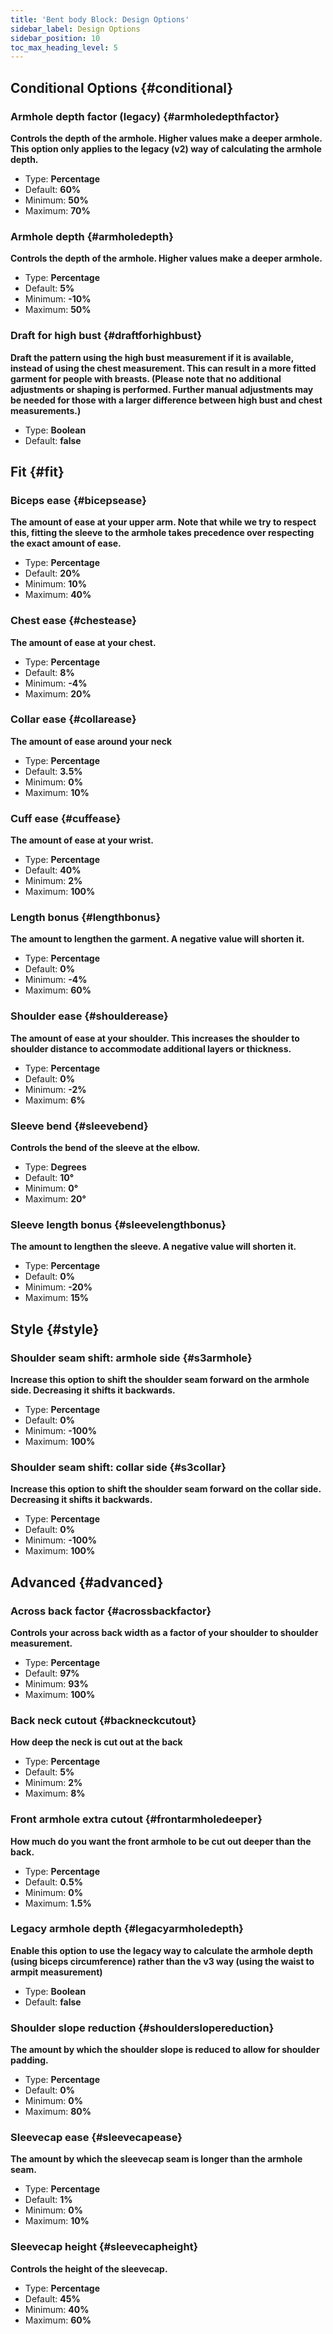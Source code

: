 ```yaml
---
title: 'Bent body Block: Design Options'
sidebar_label: Design Options
sidebar_position: 10
toc_max_heading_level: 5
---
```



## Conditional Options {#conditional}

### Armhole depth factor (legacy) {#armholedepthfactor}

**Controls the depth of the armhole. Higher values make a deeper armhole. This option only applies to the legacy (v2) way of calculating the armhole depth.**

- Type: **Percentage**
- Default: **60%**
- Minimum: **50%**
- Maximum: **70%**

<Armholedepthfactor />

### Armhole depth {#armholedepth}

**Controls the depth of the armhole. Higher values make a deeper armhole.**

- Type: **Percentage**
- Default: **5%**
- Minimum: **-10%**
- Maximum: **50%**

<Armholedepth />

### Draft for high bust {#draftforhighbust}

**Draft the pattern using the high bust measurement if it is available, instead of using the chest measurement. This can result in a more fitted garment for people with breasts. (Please note that no additional adjustments or shaping is performed. Further manual adjustments may be needed for those with a larger difference between high bust and chest measurements.)**

- Type: **Boolean**
- Default: **false**

<Draftforhighbust />

## Fit {#fit}

### Biceps ease {#bicepsease}

**The amount of ease at your upper arm. Note that while we try to respect this, fitting the sleeve to the armhole takes precedence over respecting the exact amount of ease.**

- Type: **Percentage**
- Default: **20%**
- Minimum: **10%**
- Maximum: **40%**

<Bicepsease />

### Chest ease {#chestease}

**The amount of ease at your chest.**

- Type: **Percentage**
- Default: **8%**
- Minimum: **-4%**
- Maximum: **20%**

<Chestease />

### Collar ease {#collarease}

**The amount of ease around your neck**

- Type: **Percentage**
- Default: **3.5%**
- Minimum: **0%**
- Maximum: **10%**

<Collarease />

### Cuff ease {#cuffease}

**The amount of ease at your wrist.**

- Type: **Percentage**
- Default: **40%**
- Minimum: **2%**
- Maximum: **100%**

<Cuffease />

### Length bonus {#lengthbonus}

**The amount to lengthen the garment. A negative value will shorten it.**

- Type: **Percentage**
- Default: **0%**
- Minimum: **-4%**
- Maximum: **60%**

<Lengthbonus />

### Shoulder ease {#shoulderease}

**The amount of ease at your shoulder. This increases the shoulder to shoulder distance to accommodate additional layers or thickness.**

- Type: **Percentage**
- Default: **0%**
- Minimum: **-2%**
- Maximum: **6%**

<Shoulderease />

### Sleeve bend {#sleevebend}

**Controls the bend of the sleeve at the elbow.**

- Type: **Degrees**
- Default: **10°**
- Minimum: **0°**
- Maximum: **20°**

<Sleevebend />

### Sleeve length bonus {#sleevelengthbonus}

**The amount to lengthen the sleeve. A negative value will shorten it.**

- Type: **Percentage**
- Default: **0%**
- Minimum: **-20%**
- Maximum: **15%**

<Sleevelengthbonus />

## Style {#style}

### Shoulder seam shift: armhole side {#s3armhole}

**Increase this option to shift the shoulder seam forward on the armhole side. Decreasing it shifts it backwards.**

- Type: **Percentage**
- Default: **0%**
- Minimum: **-100%**
- Maximum: **100%**

<S3armhole />

### Shoulder seam shift: collar side {#s3collar}

**Increase this option to shift the shoulder seam forward on the collar side. Decreasing it shifts it backwards.**

- Type: **Percentage**
- Default: **0%**
- Minimum: **-100%**
- Maximum: **100%**

<S3collar />

## Advanced {#advanced}

### Across back factor {#acrossbackfactor}

**Controls your across back width as a factor of your shoulder to shoulder measurement.**

- Type: **Percentage**
- Default: **97%**
- Minimum: **93%**
- Maximum: **100%**

<Acrossbackfactor />

### Back neck cutout {#backneckcutout}

**How deep the neck is cut out at the back**

- Type: **Percentage**
- Default: **5%**
- Minimum: **2%**
- Maximum: **8%**

<Backneckcutout />

### Front armhole extra cutout {#frontarmholedeeper}

**How much do you want the front armhole to be cut out deeper than the back.**

- Type: **Percentage**
- Default: **0.5%**
- Minimum: **0%**
- Maximum: **1.5%**

<Frontarmholedeeper />

### Legacy armhole depth {#legacyarmholedepth}

**Enable this option to use the legacy way to calculate the armhole depth (using biceps circumference) rather than the v3 way (using the waist to armpit measurement)**

- Type: **Boolean**
- Default: **false**

<Legacyarmholedepth />

### Shoulder slope reduction {#shoulderslopereduction}

**The amount by which the shoulder slope is reduced to allow for shoulder padding.**

- Type: **Percentage**
- Default: **0%**
- Minimum: **0%**
- Maximum: **80%**

<Shoulderslopereduction />

### Sleevecap ease {#sleevecapease}

**The amount by which the sleevecap seam is longer than the armhole seam.**

- Type: **Percentage**
- Default: **1%**
- Minimum: **0%**
- Maximum: **10%**

<Sleevecapease />

### Sleevecap height {#sleevecapheight}

**Controls the height of the sleevecap.**

- Type: **Percentage**
- Default: **45%**
- Minimum: **40%**
- Maximum: **60%**

<Sleevecapheight />
